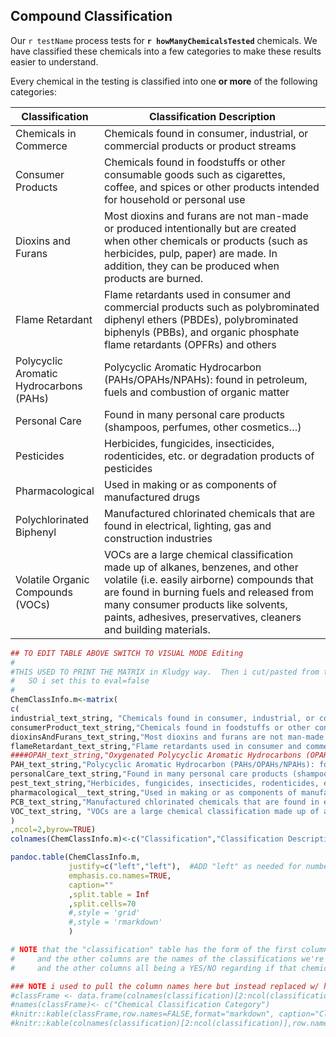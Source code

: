 ## Compound Classification

Our `r testName` process tests for **`r howManyChemicalsTested`** chemicals. We have classified these chemicals into a few categories to make these results easier to understand.

Every chemical in the testing is classified into one **or more** of the following categories:

| Classification                          | Classification Description                                                                                                                                                                                                                                                            |
|---------------|---------------------------------------------------------|
| Chemicals in Commerce                   | Chemicals found in consumer, industrial, or commercial products or product streams                                                                                                                                                                                                    |
| Consumer Products                       | Chemicals found in foodstuffs or other consumable goods such as cigarettes, coffee, and spices or other products intended for household or personal use                                                                                                                               |
| Dioxins and Furans                      | Most dioxins and furans are not man-made or produced intentionally but are created when other chemicals or products (such as herbicides, pulp, paper) are made. In addition, they can be produced when products are burned.                                                           |
| Flame Retardant                         | Flame retardants used in consumer and commercial products such as polybrominated diphenyl ethers (PBDEs), polybrominated biphenyls (PBBs), and organic phosphate flame retardants (OPFRs) and others                                                                                  |
| Polycyclic Aromatic Hydrocarbons (PAHs) | Polycyclic Aromatic Hydrocarbon (PAHs/OPAHs/NPAHs): found in petroleum, fuels and combustion of organic matter                                                                                                                                                                        |
| Personal Care                           | Found in many personal care products (shampoos, perfumes, other cosmetics...)                                                                                                                                                                                                         |
| Pesticides                              | Herbicides, fungicides, insecticides, rodenticides, etc. or degradation products of pesticides                                                                                                                                                                                        |
| Pharmacological                         | Used in making or as components of manufactured drugs                                                                                                                                                                                                                                 |
| Polychlorinated Biphenyl                | Manufactured chlorinated chemicals that are found in electrical, lighting, gas and construction industries                                                                                                                                                                            |
| Volatile Organic Compounds (VOCs)       | VOCs are a large chemical classification made up of alkanes, benzenes, and other volatile (i.e. easily airborne) compounds that are found in burning fuels and released from many consumer products like solvents, paints, adhesives, preservatives, cleaners and building materials. |

```r
## TO EDIT TABLE ABOVE SWITCH TO VISUAL MODE Editing
#
#THIS USED TO PRINT THE MATRIX in Kludgy way.  Then i cut/pasted from the OUTPUT of the below and then moved this into VISUAL mode temporarily which made editing it much easier
#   SO i set this to eval=false
#
ChemClassInfo.m<-matrix(
c(
industrial_text_string, "Chemicals found in consumer, industrial, or commercial products or product streams",
consumerProduct_text_string,"Chemicals found in foodstuffs or other consumable goods such as cigarettes, coffee, and spices  or other products intended for household or personal use", 
dioxinsAndFurans_text_string,"Most dioxins and furans are not man-made or produced intentionally but are created when other chemicals or products (such as herbicides, pulp, paper) are made.  In addition, they can be produced when products are burned.",
flameRetardant_text_string,"Flame retardants used in consumer and commercial products such as polybrominated diphenyl ethers (PBDEs), polybrominated biphenyls (PBBs), and organic phosphate flame retardants (OPFRs) and others",
####OPAH_text_string,"Oxygenated Polycyclic Aromatic Hydrocarbons (OPAHs): Found in fossil-fuel/combustion-based sources or weathered PAHs",
PAH_text_string,"Polycyclic Aromatic Hydrocarbon (PAHs/OPAHs/NPAHs): found in petroleum, fuels and combustion of organic matter",
personalCare_text_string,"Found in many personal care products (shampoos, perfumes, other cosmetics...)",
pest_text_string,"Herbicides, fungicides, insecticides, rodenticides, etc. or degradation products of pesticides",
pharmacological__text_string,"Used in making or as components of manufactured drugs",
PCB_text_string,"Manufactured chlorinated chemicals that are found in electrical, lighting, gas and construction industries",
VOC_text_string, "VOCs are a large chemical classification made up of alkanes, benzenes, and other   volatile (i.e. easily airborne) compounds that are found in burning fuels and released from many   consumer products like solvents, paints, adhesives, preservatives, cleaners and building materials."
)
,ncol=2,byrow=TRUE)
colnames(ChemClassInfo.m)<-c("Classification","Classification Description")

pandoc.table(ChemClassInfo.m,
             justify=c("left","left"),  #ADD "left" as needed for number of "ncol" above
             emphasis.co.names=TRUE,
             caption=""
             ,split.table = Inf
             ,split.cells=70
             #,style = 'grid'
             #,style = 'rmarkdown'
             )

```

```r
# NOTE that the "classification" table has the form of the first column being the parameter ID
#     and the other columns are the names of the classifications we're breaking all the chemicals into
#     and the other columns all being a YES/NO regarding if that chemical received that classification

### NOTE i used to pull the column names here but instead replaced w/ hard-coded table above
#classFrame <- data.frame(colnames(classification)[2:ncol(classification)])
#names(classFrame)<- c("Chemical Classification Category")
#knitr::kable(classFrame,row.names=FALSE,format="markdown", caption="Classification List", align=c("c"))
#knitr::kable(colnames(classification)[2:ncol(classification)],row.names=FALSE,format="markdown",booktabs=TRUE)

```
